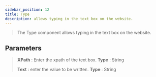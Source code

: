 ```yaml
---
sidebar_position: 12
title: Type
description: allows typing in the text box on the website.
---
```


> The Type component allows typing in the text box on the website.

## Parameters

> **XPath** :  Enter the xpath of the text box. **Type** : String
>
> **Text** : enter the value to be written. **Type** : String